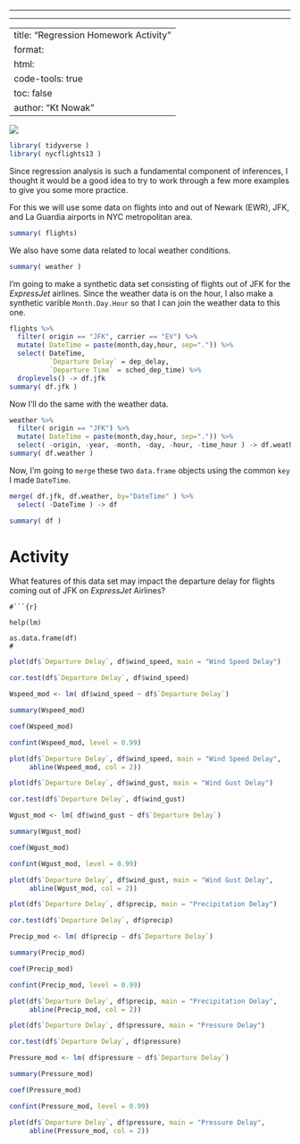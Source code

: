 ------------------------------------------------------------------------

------------------------------------------------------------------------

---
title: "Regression Homework Activity"
format: 
  html:
    code-tools: true
    toc: false
author: "Kt Nowak"
---

![](media/models.png)

```r
library( tidyverse )
library( nycflights13 )
```

Since regression analysis is such a fundamental component of inferences, I thought it would be a good idea to try to work through a few more examples to give you some more practice.

For this we will use some data on flights into and out of Newark (EWR), JFK, and La Guardia airports in NYC metropolitan area.

```r
summary( flights) 
```

We also have some data related to local weather conditions.

```r
summary( weather )
```

I'm going to make a synthetic data set consisting of flights out of JFK for the *ExpressJet* airlines. Since the weather data is on the hour, I also make a synthetic varible `Month.Day.Hour` so that I can join the weather data to this one.

```r
flights %>%
  filter( origin == "JFK", carrier == "EV") %>%
  mutate( DateTime = paste(month,day,hour, sep=".")) %>%
  select( DateTime, 
          `Departure Delay` = dep_delay,
          `Departure Time` = sched_dep_time) %>%
  droplevels() -> df.jfk 
summary( df.jfk )
```

Now I'll do the same with the weather data.

```r
weather %>%
  filter( origin == "JFK") %>% 
  mutate( DateTime = paste(month,day,hour, sep=".")) %>%
  select( -origin, -year, -month, -day, -hour, -time_hour ) -> df.weather 
summary( df.weather )
```

Now, I'm going to `merge` these two `data.frame` objects using the common `key` I made `DateTime`.

```r
merge( df.jfk, df.weather, by="DateTime" ) %>%
  select( -DateTime ) -> df 

summary( df )
```

# Activity

What features of this data set may impact the departure delay for flights coming out of JFK on *ExpressJet* Airlines?


```
#```{r}

help(lm)

as.data.frame(df)
#
```
```r

plot(df$`Departure Delay`, df$wind_speed, main = "Wind Speed Delay")

cor.test(df$`Departure Delay`, df$wind_speed)

Wspeed_mod <- lm( df$wind_speed ~ df$`Departure Delay`)

summary(Wspeed_mod)

coef(Wspeed_mod)

confint(Wspeed_mod, level = 0.99)

plot(df$`Departure Delay`, df$wind_speed, main = "Wind Speed Delay",
     abline(Wspeed_mod, col = 2))
```
```r
plot(df$`Departure Delay`, df$wind_gust, main = "Wind Gust Delay")

cor.test(df$`Departure Delay`, df$wind_gust)

Wgust_mod <- lm( df$wind_gust ~ df$`Departure Delay`)

summary(Wgust_mod)

coef(Wgust_mod)

confint(Wgust_mod, level = 0.99)

plot(df$`Departure Delay`, df$wind_gust, main = "Wind Gust Delay",
     abline(Wgust_mod, col = 2))
```
```r
plot(df$`Departure Delay`, df$precip, main = "Precipitation Delay")

cor.test(df$`Departure Delay`, df$precip)

Precip_mod <- lm( df$precip ~ df$`Departure Delay`)

summary(Precip_mod)

coef(Precip_mod)

confint(Precip_mod, level = 0.99)

plot(df$`Departure Delay`, df$precip, main = "Precipitation Delay",
     abline(Precip_mod, col = 2))

```
```r
plot(df$`Departure Delay`, df$pressure, main = "Pressure Delay")

cor.test(df$`Departure Delay`, df$pressure)

Pressure_mod <- lm( df$pressure ~ df$`Departure Delay`)

summary(Pressure_mod)

coef(Pressure_mod)

confint(Pressure_mod, level = 0.99)

plot(df$`Departure Delay`, df$pressure, main = "Pressure Delay",
     abline(Pressure_mod, col = 2))

```
